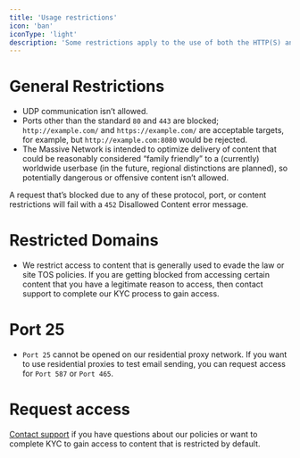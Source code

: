 ```yaml
---
title: 'Usage restrictions'
icon: 'ban'
iconType: 'light'
description: 'Some restrictions apply to the use of both the HTTP(S) and SOCKS5 endpoints.'
---
```


# General Restrictions
- UDP communication isn’t allowed.
- Ports other than the standard `80` and `443` are blocked; `http://example.com/` and `https://example.com/` are acceptable targets, for example, but `http://example.com:8080` would be rejected.
- The Massive Network is intended to optimize delivery of content that could be reasonably considered “family friendly” to a (currently) worldwide userbase (in the future, regional distinctions are planned), so potentially dangerous or offensive content isn’t allowed.

A request that’s blocked due to any of these protocol, port, or content restrictions will fail with a `452` Disallowed Content error message.

# Restricted Domains
- We restrict access to content that is generally used to evade the law or site TOS policies. If you are getting blocked from accessing certain content that you have a legitimate reason to access, then contact support to complete our KYC process to gain access.

# Port 25
- `Port 25` cannot be opened on our residential proxy network. If you want to use residential proxies to test email sending, you can request access for `Port 587` or `Port 465`.

# Request access

 [Contact support](https://joinmassive.atlassian.net/servicedesk/customer/portal/2/group/2/create/13) if you have questions about our policies or want to complete KYC to gain access to content that is restricted by default.